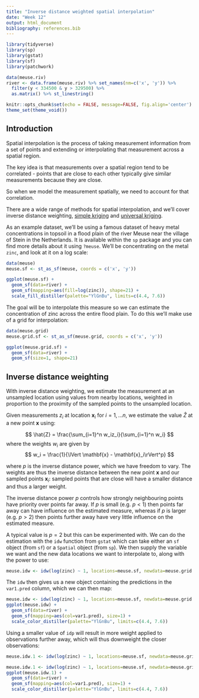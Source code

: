 ```yaml
---
title: "Inverse distance weighted spatial interpolation"
date: "Week 12"
output: html_document
bibliography: references.bib
---
```


```r
library(tidyverse)
library(sp)
library(gstat)
library(sf)
library(patchwork)

data(meuse.riv)
river <- data.frame(meuse.riv) %>% set_names(nm=c('x', 'y')) %>%
  filter(y < 334500 & y > 329500) %>%
  as.matrix() %>% st_linestring()

knitr::opts_chunk$set(echo = FALSE, message=FALSE, fig.align='center')
theme_set(theme_void())
```

## Introduction

Spatial interpolation is the process of taking measurement information from a set of points and extending or interpolating that measurement across a spatial region.

The key idea is that measurements over a spatial region tend to be correlated - points that are close to each other typically give similar measurements because they are close.

So when we model the measurement spatially, we need to account for that correlation.

There are a wide range of methods for spatial interpolation, and we'll cover inverse distance weighting, [simple kriging](week12_simple_kriging.html) and [universal kriging](week12_universal_kriging.html).

As an example dataset, we'll be using a famous dataset of heavy metal concentrations in topsoil in a flood plain of the river Meuse near the village of Stein in the Netherlands. It is available within the `sp` package and you can find more details about it using `?meuse`. We'll be concentrating on the metal `zinc`, and look at it on a log scale:

```r
data(meuse)
meuse.sf <- st_as_sf(meuse, coords = c('x', 'y'))

ggplot(meuse.sf) +
  geom_sf(data=river) +
  geom_sf(mapping=aes(fill=log(zinc)), shape=21) +
  scale_fill_distiller(palette="YlGnBu", limits=c(4.4, 7.6))
```

The goal will be to interpolate this measure so we can estimate the concentration of zinc across the entire flood plain. To do this we'll make use of a grid for interpolation:

```r
data(meuse.grid)
meuse.grid.sf <- st_as_sf(meuse.grid, coords = c('x', 'y'))

ggplot(meuse.grid.sf) +
  geom_sf(data=river) +
  geom_sf(size=1, shape=21)
```

## Inverse distance weighting

With inverse distance weighting, we estimate the measurement at an unsampled location using values from nearby locations, weighted in proportion to the proximity of the sampled points to the unsampled location.

Given measurements $z_i$ at location $\mathbf{x}_i$ for $i=1, \ldots n$, we estimate the value $\hat{Z}$ at a new point $\mathbf{x}$ using:

$$
\hat{Z} = \frac{\sum_{i=1}^n w_iz_i}{\sum_{i=1}^n w_i}
$$
where the weights $w_i$ are given by
$$
w_i = \frac{1}{\lVert \mathbf{x} - \mathbf{x}_i\rVert^p}
$$

where $p$ is the inverse distance power, which we have freedom to vary. The weights are thus the inverse distance between the new point $\mathbf{x}$ and our sampled points $\mathbf{x}_i$: sampled points that are close will have a smaller distance and thus a larger weight.

The inverse distance power $p$ controls how strongly neighbouring points have priority over points far away. If $p$ is small (e.g. $p < 1$) then points far away can have influence on the estimated measure, whereas if $p$ is larger (e.g. $p > 2$) then points further away have very little influence on the estimated measure.

A typical value is $p=2$ but this can be experimented with. We can do the estimation with the `idw` function from `gstat` which can take either an `sf` object (from `sf`) or a `Spatial` object (from `sp`). We then supply the variable we want and the new data locations we want to interpolate to, along with the power to use:

```r
meuse.idw <- idw(log(zinc) ~ 1, locations=meuse.sf, newdata=meuse.grid.sf, idp = 2)
```

The `idw` then gives us a new object containing the predictions in the `var1.pred` column, which we can then map:

```r
meuse.idw <- idw(log(zinc) ~ 1, locations=meuse.sf, newdata=meuse.grid.sf, idp = 2, debug.level=0)
ggplot(meuse.idw) +
  geom_sf(data=river) +
  geom_sf(mapping=aes(col=var1.pred), size=1) +
  scale_color_distiller(palette="YlGnBu", limits=c(4.4, 7.6))

```

Using a smaller value of `idp` will result in more weight applied to observations further away, which will thus downweight the closer observations:

```r
meuse.idw.1 <- idw(log(zinc) ~ 1, locations=meuse.sf, newdata=meuse.grid.sf, idp = 1)
```

```r
meuse.idw.1 <- idw(log(zinc) ~ 1, locations=meuse.sf, newdata=meuse.grid.sf, idp = 1, debug.level=0)
ggplot(meuse.idw.1) +
  geom_sf(data=river) +
  geom_sf(mapping=aes(col=var1.pred), size=1) +
  scale_color_distiller(palette="YlGnBu", limits=c(4.4, 7.6))
```
